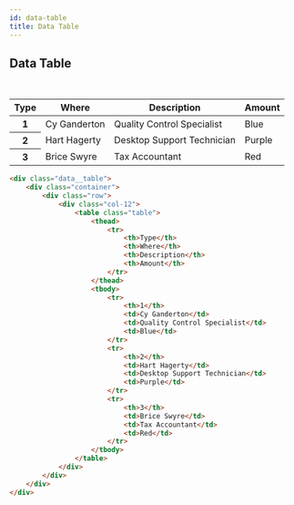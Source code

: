```yaml
---
id: data-table
title: Data Table
---
```


## Data Table

<br />

<div className="data__table">
    <div className="container">
        <div className="row">
            <div className="col-12">
                <table className="table">
                    <thead>
                        <tr>
                            <th>Type</th>
                            <th>Where</th>
                            <th>Description</th>
                            <th>Amount</th>
                        </tr>
                    </thead>
                    <tbody>
                        <tr>
                            <th>1</th>
                            <td>Cy Ganderton</td>
                            <td>Quality Control Specialist</td>
                            <td>Blue</td>
                        </tr>
                        <tr>
                            <th>2</th>
                            <td>Hart Hagerty</td>
                            <td>Desktop Support Technician</td>
                            <td>Purple</td>
                        </tr>
                        <tr>
                            <th>3</th>
                            <td>Brice Swyre</td>
                            <td>Tax Accountant</td>
                            <td>Red</td>
                        </tr>
                    </tbody>
                </table>
            </div>
        </div>
    </div>
</div>

```html copy showLineNumbers
<div class="data__table">
    <div class="container">
        <div class="row">
            <div class="col-12">
                <table class="table">
                    <thead>
                        <tr>
                            <th>Type</th>
                            <th>Where</th>
                            <th>Description</th>
                            <th>Amount</th>
                        </tr>
                    </thead>
                    <tbody>
                        <tr>
                            <th>1</th>
                            <td>Cy Ganderton</td>
                            <td>Quality Control Specialist</td>
                            <td>Blue</td>
                        </tr>
                        <tr>
                            <th>2</th>
                            <td>Hart Hagerty</td>
                            <td>Desktop Support Technician</td>
                            <td>Purple</td>
                        </tr>
                        <tr>
                            <th>3</th>
                            <td>Brice Swyre</td>
                            <td>Tax Accountant</td>
                            <td>Red</td>
                        </tr>
                    </tbody>
                </table>
            </div>
        </div>
    </div>
</div>
```

